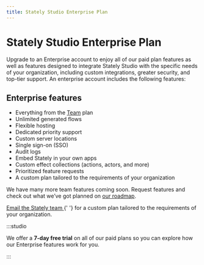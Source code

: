 ```yaml
---
title: Stately Studio Enterprise Plan
---
```


# Stately Studio Enterprise Plan

Upgrade to an Enterprise account to enjoy all of our paid plan features as well as features designed to integrate Stately Studio with the specific needs of your organization, including custom integrations, greater security, and top-tier support. An enterprise account includes the following features:

## Enterprise features

- Everything from the [Team](/docs/studio-team-plan.mdx) plan
- Unlimited generated flows
- Flexible hosting
- Dedicated priority support
- Custom server locations
- Single sign-on (SSO)
- Audit logs
- Embed Stately in your own apps
- Custom effect collections (actions, actors, and more)
- Prioritized feature requests
- A custom plan tailored to the requirements of your organization

We have many more team features coming soon. Request features and check out what we’ve got planned on [our roadmap](https://feedback.stately.ai).

<p>
  <a href="mailto:sales@stately.com?subject=I'm interested in the Stately Studio Enterprise plan">
    Email the Stately team
  </a>{' '}
  for a custom plan tailored to the requirements of your organization.
</p>

:::studio

We offer a **7-day free trial** on all of our paid plans so you can explore how our Enterprise features work for you.

:::
